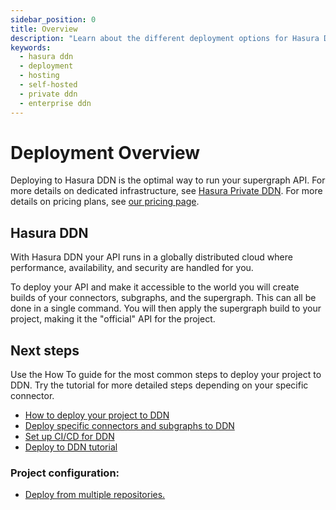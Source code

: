 ```yaml
---
sidebar_position: 0
title: Overview
description: "Learn about the different deployment options for Hasura DDN projects"
keywords:
  - hasura ddn
  - deployment
  - hosting
  - self-hosted
  - private ddn
  - enterprise ddn
---
```


# Deployment Overview

Deploying to Hasura DDN is the optimal way to run your supergraph API. For more details on dedicated infrastructure, see
[Hasura Private DDN](/private-ddn/index.mdx). For more details on pricing plans, see
[our pricing page](https://hasura.io/pricing).

## Hasura DDN

With Hasura DDN your API runs in a globally distributed cloud where performance, availability, and security are handled
for you.

To deploy your API and make it accessible to the world you will create builds of your connectors, subgraphs, and the
supergraph. This can all be done in a single command. You will then apply the supergraph build to your project, making
it the "official" API for the project.

## Next steps

Use the How To guide for the most common steps to deploy your project to DDN. Try the tutorial for more detailed steps
depending on your specific connector.

- [How to deploy your project to DDN](/deployment/hasura-ddn/deploy-to-ddn.mdx)
- [Deploy specific connectors and subgraphs to DDN](/deployment/hasura-ddn/incremental-builds.mdx)
- [Set up CI/CD for DDN](/deployment/hasura-ddn/ci-cd.mdx)
- [Deploy to DDN tutorial](/deployment/hasura-ddn/tutorial/index.mdx)

### Project configuration:

- [Deploy from multiple repositories.](/project-configuration/subgraphs/working-with-multiple-repositories.mdx)
